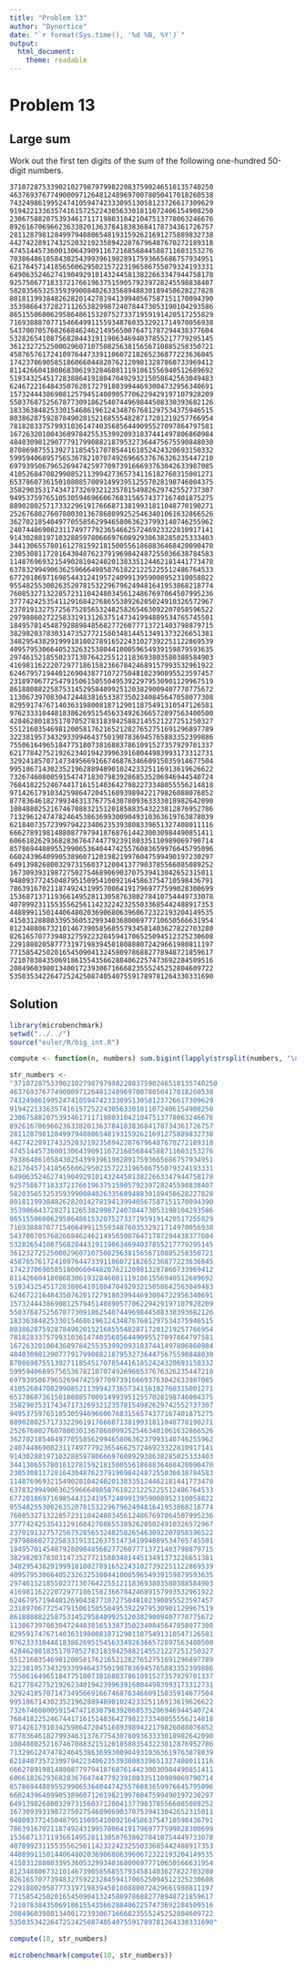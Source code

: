 ```yaml
---
title: "Problem 13"
author: "Dynortice"
date: "`r format(Sys.time(), '%d %B, %Y')`"
output:
  html_document:
    theme: readable
---
```

# Problem 13
## Large sum
Work out the first ten digits of the sum of the following one-hundred 50-digit numbers.
```
37107287533902102798797998220837590246510135740250
46376937677490009712648124896970078050417018260538
74324986199524741059474233309513058123726617309629
91942213363574161572522430563301811072406154908250
23067588207539346171171980310421047513778063246676
89261670696623633820136378418383684178734361726757
28112879812849979408065481931592621691275889832738
44274228917432520321923589422876796487670272189318
47451445736001306439091167216856844588711603153276
70386486105843025439939619828917593665686757934951
62176457141856560629502157223196586755079324193331
64906352462741904929101432445813822663347944758178
92575867718337217661963751590579239728245598838407
58203565325359399008402633568948830189458628227828
80181199384826282014278194139940567587151170094390
35398664372827112653829987240784473053190104293586
86515506006295864861532075273371959191420517255829
71693888707715466499115593487603532921714970056938
54370070576826684624621495650076471787294438377604
53282654108756828443191190634694037855217779295145
36123272525000296071075082563815656710885258350721
45876576172410976447339110607218265236877223636045
17423706905851860660448207621209813287860733969412
81142660418086830619328460811191061556940512689692
51934325451728388641918047049293215058642563049483
62467221648435076201727918039944693004732956340691
15732444386908125794514089057706229429197107928209
55037687525678773091862540744969844508330393682126
18336384825330154686196124348767681297534375946515
80386287592878490201521685554828717201219257766954
78182833757993103614740356856449095527097864797581
16726320100436897842553539920931837441497806860984
48403098129077791799088218795327364475675590848030
87086987551392711854517078544161852424320693150332
59959406895756536782107074926966537676326235447210
69793950679652694742597709739166693763042633987085
41052684708299085211399427365734116182760315001271
65378607361501080857009149939512557028198746004375
35829035317434717326932123578154982629742552737307
94953759765105305946966067683156574377167401875275
88902802571733229619176668713819931811048770190271
25267680276078003013678680992525463401061632866526
36270218540497705585629946580636237993140746255962
24074486908231174977792365466257246923322810917141
91430288197103288597806669760892938638285025333403
34413065578016127815921815005561868836468420090470
23053081172816430487623791969842487255036638784583
11487696932154902810424020138335124462181441773470
63783299490636259666498587618221225225512486764533
67720186971698544312419572409913959008952310058822
95548255300263520781532296796249481641953868218774
76085327132285723110424803456124867697064507995236
37774242535411291684276865538926205024910326572967
23701913275725675285653248258265463092207058596522
29798860272258331913126375147341994889534765745501
18495701454879288984856827726077713721403798879715
38298203783031473527721580348144513491373226651381
34829543829199918180278916522431027392251122869539
40957953066405232632538044100059654939159879593635
29746152185502371307642255121183693803580388584903
41698116222072977186158236678424689157993532961922
62467957194401269043877107275048102390895523597457
23189706772547915061505504953922979530901129967519
86188088225875314529584099251203829009407770775672
11306739708304724483816533873502340845647058077308
82959174767140363198008187129011875491310547126581
97623331044818386269515456334926366572897563400500
42846280183517070527831839425882145521227251250327
55121603546981200581762165212827652751691296897789
32238195734329339946437501907836945765883352399886
75506164965184775180738168837861091527357929701337
62177842752192623401942399639168044983993173312731
32924185707147349566916674687634660915035914677504
99518671430235219628894890102423325116913619626622
73267460800591547471830798392868535206946944540724
76841822524674417161514036427982273348055556214818
97142617910342598647204516893989422179826088076852
87783646182799346313767754307809363333018982642090
10848802521674670883215120185883543223812876952786
71329612474782464538636993009049310363619763878039
62184073572399794223406235393808339651327408011116
66627891981488087797941876876144230030984490851411
60661826293682836764744779239180335110989069790714
85786944089552990653640447425576083659976645795096
66024396409905389607120198219976047599490197230297
64913982680032973156037120041377903785566085089252
16730939319872750275468906903707539413042652315011
94809377245048795150954100921645863754710598436791
78639167021187492431995700641917969777599028300699
15368713711936614952811305876380278410754449733078
40789923115535562561142322423255033685442488917353
44889911501440648020369068063960672322193204149535
41503128880339536053299340368006977710650566631954
81234880673210146739058568557934581403627822703280
82616570773948327592232845941706525094512325230608
22918802058777319719839450180888072429661980811197
77158542502016545090413245809786882778948721859617
72107838435069186155435662884062257473692284509516
20849603980134001723930671666823555245252804609722
53503534226472524250874054075591789781264330331690
```

## Solution
```r
library(microbenchmark)
setwd("../../")
source("euler/R/big_int.R")
```
```r
compute <- function(n, numbers) sum.bigint(lapply(strsplit(numbers, "\n")[[1]], as.bigint))[1:n]
```
```r
str_numbers <-
"37107287533902102798797998220837590246510135740250
46376937677490009712648124896970078050417018260538
74324986199524741059474233309513058123726617309629
91942213363574161572522430563301811072406154908250
23067588207539346171171980310421047513778063246676
89261670696623633820136378418383684178734361726757
28112879812849979408065481931592621691275889832738
44274228917432520321923589422876796487670272189318
47451445736001306439091167216856844588711603153276
70386486105843025439939619828917593665686757934951
62176457141856560629502157223196586755079324193331
64906352462741904929101432445813822663347944758178
92575867718337217661963751590579239728245598838407
58203565325359399008402633568948830189458628227828
80181199384826282014278194139940567587151170094390
35398664372827112653829987240784473053190104293586
86515506006295864861532075273371959191420517255829
71693888707715466499115593487603532921714970056938
54370070576826684624621495650076471787294438377604
53282654108756828443191190634694037855217779295145
36123272525000296071075082563815656710885258350721
45876576172410976447339110607218265236877223636045
17423706905851860660448207621209813287860733969412
81142660418086830619328460811191061556940512689692
51934325451728388641918047049293215058642563049483
62467221648435076201727918039944693004732956340691
15732444386908125794514089057706229429197107928209
55037687525678773091862540744969844508330393682126
18336384825330154686196124348767681297534375946515
80386287592878490201521685554828717201219257766954
78182833757993103614740356856449095527097864797581
16726320100436897842553539920931837441497806860984
48403098129077791799088218795327364475675590848030
87086987551392711854517078544161852424320693150332
59959406895756536782107074926966537676326235447210
69793950679652694742597709739166693763042633987085
41052684708299085211399427365734116182760315001271
65378607361501080857009149939512557028198746004375
35829035317434717326932123578154982629742552737307
94953759765105305946966067683156574377167401875275
88902802571733229619176668713819931811048770190271
25267680276078003013678680992525463401061632866526
36270218540497705585629946580636237993140746255962
24074486908231174977792365466257246923322810917141
91430288197103288597806669760892938638285025333403
34413065578016127815921815005561868836468420090470
23053081172816430487623791969842487255036638784583
11487696932154902810424020138335124462181441773470
63783299490636259666498587618221225225512486764533
67720186971698544312419572409913959008952310058822
95548255300263520781532296796249481641953868218774
76085327132285723110424803456124867697064507995236
37774242535411291684276865538926205024910326572967
23701913275725675285653248258265463092207058596522
29798860272258331913126375147341994889534765745501
18495701454879288984856827726077713721403798879715
38298203783031473527721580348144513491373226651381
34829543829199918180278916522431027392251122869539
40957953066405232632538044100059654939159879593635
29746152185502371307642255121183693803580388584903
41698116222072977186158236678424689157993532961922
62467957194401269043877107275048102390895523597457
23189706772547915061505504953922979530901129967519
86188088225875314529584099251203829009407770775672
11306739708304724483816533873502340845647058077308
82959174767140363198008187129011875491310547126581
97623331044818386269515456334926366572897563400500
42846280183517070527831839425882145521227251250327
55121603546981200581762165212827652751691296897789
32238195734329339946437501907836945765883352399886
75506164965184775180738168837861091527357929701337
62177842752192623401942399639168044983993173312731
32924185707147349566916674687634660915035914677504
99518671430235219628894890102423325116913619626622
73267460800591547471830798392868535206946944540724
76841822524674417161514036427982273348055556214818
97142617910342598647204516893989422179826088076852
87783646182799346313767754307809363333018982642090
10848802521674670883215120185883543223812876952786
71329612474782464538636993009049310363619763878039
62184073572399794223406235393808339651327408011116
66627891981488087797941876876144230030984490851411
60661826293682836764744779239180335110989069790714
85786944089552990653640447425576083659976645795096
66024396409905389607120198219976047599490197230297
64913982680032973156037120041377903785566085089252
16730939319872750275468906903707539413042652315011
94809377245048795150954100921645863754710598436791
78639167021187492431995700641917969777599028300699
15368713711936614952811305876380278410754449733078
40789923115535562561142322423255033685442488917353
44889911501440648020369068063960672322193204149535
41503128880339536053299340368006977710650566631954
81234880673210146739058568557934581403627822703280
82616570773948327592232845941706525094512325230608
22918802058777319719839450180888072429661980811197
77158542502016545090413245809786882778948721859617
72107838435069186155435662884062257473692284509516
20849603980134001723930671666823555245252804609722
53503534226472524250874054075591789781264330331690"
```
```r
compute(10, str_numbers)
```
```r
microbenchmark(compute(10, str_numbers))
```
